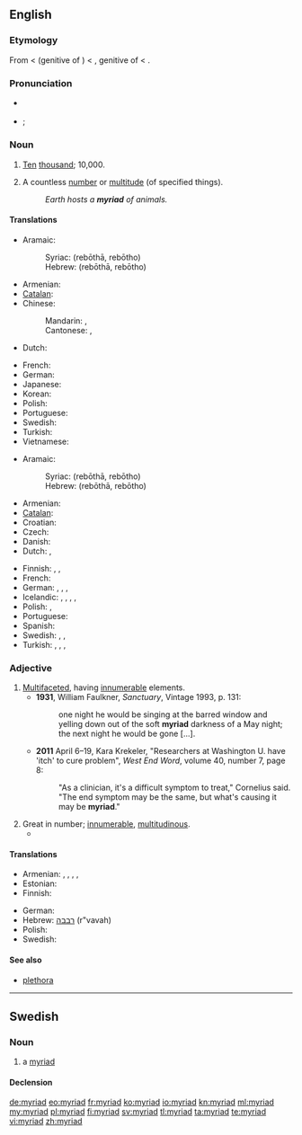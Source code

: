 ==English==
{{was wotd|2009|September|5}}
{{wikipedia}}

===Etymology===
From {{etyl|fr}} {{term|myriade|lang=fr}} < {{etyl|LL.}} {{term|myrias|lang=la}} (genitive of {{term|myriadis|lang=la}}) < {{etyl|grc}} {{term|μυριάδος|sc=polytonic|tr=myriados|lang=grc}}, genitive of {{term|μυριάς|sc=polytonic|tr=myrias||number of 10,000|lang=grc}} < {{term|μύριος|sc=polytonic|tr=myrios||numberless, countless, infinite|lang=grc}}.

===Pronunciation===
* {{a|UK}} {{IPA|/ˈmɪɹiæd/|/ˈmɪɹɪəd/}}
* {{a|US}} {{IPA|/ˈmɪ.ɹi.æd/|/ˈmɪ.ɹi.əd/}}; {{SAMPA|/"mI.ri.{d/|/"mI.ri.@d/}}

===Noun===
{{en-noun}}

# {{context|now|_|historical}} [[ten|Ten]] [[thousand]]; 10,000.  {{defdate|from mid-16th c.}}
# A countless [[number]] or [[multitude]] (of specified things).
#: ''Earth hosts a '''myriad''' of animals.''

====Translations====
{{trans-top|ten thousand}}
* Aramaic:
*: Syriac: {{tø|arc|ܪܒܘܬܐ|f|sc=Syrc}} (rebōthā, rebōtho)
*: Hebrew: {{tø|arc|רבותא|f|sc=Hebr}} (rebōthā, rebōtho)
* Armenian: {{t+|hy|բյուր|tr=byur}}
* [[Catalan]]: {{t-|ca|miríada|f}}
* Chinese:
*: Mandarin: {{t-|cmn|万|tr=wàn|sc=Hani}}, {{t-|cmn|萬|tr=wàn|sc=Hani}}
*: Cantonese: {{tø|zh-yue|萬|tr=maan6|sc=Hani}}, {{tø|zh-yue| 万|tr=maan6|sc=Hani}}
* Dutch: {{t-|nl|myriade|f}}
{{trans-mid}}
* French: {{t+|fr|myriade|f}}
* German: {{t+|de|Myriade|f|s}}
* Japanese: {{t+|ja|万|tr=まん, man}}
* Korean: {{t+|ko|만|tr=man, 万, 萬}}
* Polish: {{t|pl|miriada|f}}
* Portuguese: {{t|pt|miríade|f}}
* Swedish: {{t+|sv|myriad|c}}
* Turkish: {{t|tr|on bin}}
* Vietnamese: {{t|vi|vạn|xs=Vietnamese}}
{{trans-bottom}}

{{trans-top|vast diversity or number}}
* Aramaic:
*: Syriac: {{tø|arc|ܪܒܘܬܐ|f|sc=Syrc}} (rebōthā, rebōtho)
*: Hebrew: {{tø|arc|רבותא|f|sc=Hebr}} (rebōthā, rebōtho)
* Armenian: {{t+|hy|բյուր|tr=byur}}
* [[Catalan]]: {{t-|ca|miríada|f}}
* Croatian: {{t|hr|mirijada|f}}
* Czech: {{t-|cs|myriáda|f}}
* Danish: {{t+|da|myriade|c}}
* Dutch: {{t|nl|een groot aantal}},  {{t-|nl|myriade|f}}
{{trans-mid}}
* Finnish: {{t+|fi|suunnaton}} {{t+|fi|määrä}}, {{t-|fi|myriadi}}, {{t-|fi|lukematon|alt=lukematon määrä}}
* French: {{t+|fr|myriade|f}}
* German: {{t-|de|Unmenge|f}}, {{t+|de|Myriaden|f|p}}, {{t|de|Unzahl|f}}, {{t|de|Vielzahl|f}}
* Icelandic: {{t|is|mýgrútur|m}}, {{t|is|urmull|f}}, {{t|is|ótal|n}}, {{t|is|ógrynni|n}}, {{t+|is|aragrúi|m}}
* Polish: {{t|pl|mnóstwo}},  {{t+|pl|masa}}
* Portuguese: {{t|pt|miríade|f}}
* Spanish: {{t-|es|miríada|f}}
* Swedish: {{t+|sv|myriad|c}}, {{t|sv|otal|n}}, {{t|sv|otalig mängd|c}}
* Turkish: {{t|tr|çok büyük sayı}}, {{t|tr|pek çok}}, {{qualifier|colloquial}} {{t|tr|bir sürü}}, {{t|tr|sayısız}}
{{trans-bottom}}

===Adjective===
{{en-adj|-}}

# [[multifaceted|Multifaceted]], having [[innumerable]] elements.
#* '''1931''', William Faulkner, ''Sanctuary'', Vintage 1993, p. 131:
#*: one night he would be singing at the barred window and yelling down out of the soft '''myriad''' darkness of a May night; the next night he would be gone [...].
#* '''2011''' April 6–19, Kara Krekeler, "Researchers at Washington U. have 'itch' to cure problem", ''West End Word'', volume 40, number 7, page 8:
#*: "As a clinician, it's a difficult symptom to treat," Cornelius said. "The end symptom may be the same, but what's causing it may be '''myriad'''."
# Great in number; [[innumerable]], [[multitudinous]].
#* {{quote-book|title=[[W:Huế|Wikipedia:Huế]] | year=2009 | passage= ''Roughly along the Perfume River from Huế lie '''myriad''' other monuments.''}}

====Translations====
{{trans-top|great in number}}
* Armenian: {{t|hy|բյուրավոր|tr=byuravor}},  {{t|hy|անթիվ|tr=ant’iv}},  {{t|hy|անհամար|tr=anhamar}},  {{t|hy|անհաշիվ|tr=anhašiv}},  {{t+|hy|բյուր|tr=byur}}
* Estonian: {{t-|et|loendamatu}}
* Finnish: {{t-|fi|lukematon}}
{{trans-mid}}
* German: {{t-|de|unzählig}}
* Hebrew: [[רבבה]] (r"vavah) {{f}}
* Polish: {{t|pl|niezliczony}}
* Swedish: {{t|sv|otalig}}
{{trans-bottom}}

====See also====
* [[plethora]]

----

==Swedish==

===Noun===
{{sv-noun|g=c}}

# a [[#English|myriad]]

====Declension====
{{sv-noun-reg-er}}

[[de:myriad]]
[[eo:myriad]]
[[fr:myriad]]
[[ko:myriad]]
[[io:myriad]]
[[kn:myriad]]
[[ml:myriad]]
[[my:myriad]]
[[pl:myriad]]
[[fi:myriad]]
[[sv:myriad]]
[[tl:myriad]]
[[ta:myriad]]
[[te:myriad]]
[[vi:myriad]]
[[zh:myriad]]